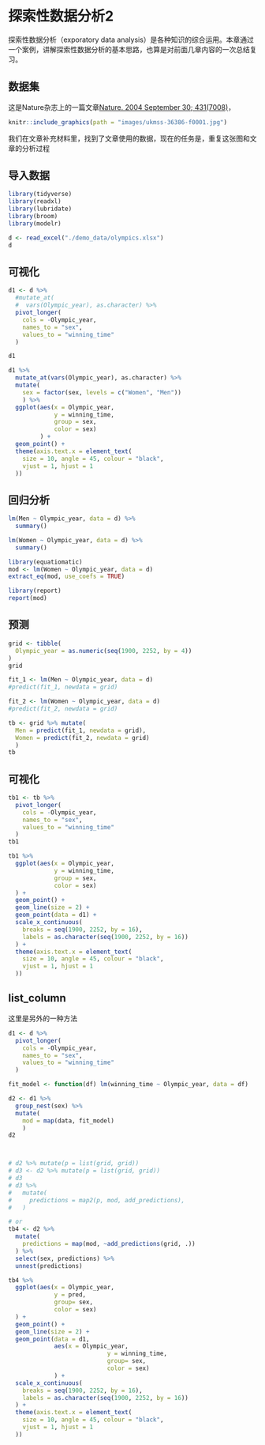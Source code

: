 # 探索性数据分析2 {#eda02}

探索性数据分析（exporatory data analysis）是各种知识的综合运用。本章通过一个案例，讲解探索性数据分析的基本思路，也算是对前面几章内容的一次总结复习。




## 数据集

这是Nature杂志上的一篇文章[Nature. 2004 September 30; 431(7008)](https://www.ncbi.nlm.nih.gov/pmc/articles/PMC3173856/#SD2)，

```r
knitr::include_graphics(path = "images/ukmss-36386-f0001.jpg")
```

我们在文章补充材料里，找到了文章使用的数据，现在的任务是，重复这张图和文章的分析过程

## 导入数据
```r
library(tidyverse)
library(readxl)
library(lubridate)
library(broom) 
library(modelr) 
```


```r
d <- read_excel("./demo_data/olympics.xlsx")
d
```


## 可视化

```r
d1 <- d %>%
  #mutate_at(
  #  vars(Olympic_year), as.character) %>%
  pivot_longer(
    cols = -Olympic_year,
    names_to = "sex",
    values_to = "winning_time"
  )

d1
```


```r
d1 %>% 
  mutate_at(vars(Olympic_year), as.character) %>% 
  mutate(
    sex = factor(sex, levels = c("Women", "Men"))  
    ) %>% 
  ggplot(aes(x = Olympic_year, 
             y = winning_time, 
             group = sex, 
             color = sex)
         ) +
  geom_point() +
  theme(axis.text.x = element_text(
    size = 10, angle = 45, colour = "black",
    vjust = 1, hjust = 1
  ))
```

## 回归分析
```r
lm(Men ~ Olympic_year, data = d) %>% 
  summary()
```


```r
lm(Women ~ Olympic_year, data = d) %>% 
  summary()
```


```r
library(equatiomatic)
mod <- lm(Women ~ Olympic_year, data = d)
extract_eq(mod, use_coefs = TRUE)
```




```r
library(report)
report(mod)
```


## 预测
```r
grid <- tibble(
  Olympic_year = as.numeric(seq(1900, 2252, by = 4))
)
grid
```





```r
fit_1 <- lm(Men ~ Olympic_year, data = d) 
#predict(fit_1, newdata = grid)

fit_2 <- lm(Women ~ Olympic_year, data = d)
#predict(fit_2, newdata = grid)

tb <- grid %>% mutate(
  Men = predict(fit_1, newdata = grid),
  Women = predict(fit_2, newdata = grid)
  )
tb
```

## 可视化
```r
tb1 <- tb %>%  
  pivot_longer(
    cols = -Olympic_year,
    names_to = "sex",
    values_to = "winning_time"
  ) 
tb1
```


```r
tb1 %>%
  ggplot(aes(x = Olympic_year, 
             y = winning_time, 
             group = sex, 
             color = sex)
  ) +
  geom_point() +
  geom_line(size = 2) +
  geom_point(data = d1) + 
  scale_x_continuous(
    breaks = seq(1900, 2252, by = 16),
    labels = as.character(seq(1900, 2252, by = 16))
  ) +
  theme(axis.text.x = element_text(
    size = 10, angle = 45, colour = "black",
    vjust = 1, hjust = 1
  ))
```


## list_column
这里是另外的一种方法
```r
d1 <- d %>%  
  pivot_longer(
    cols = -Olympic_year,
    names_to = "sex",
    values_to = "winning_time"
  ) 

fit_model <- function(df) lm(winning_time ~ Olympic_year, data = df)

d2 <- d1 %>%  
  group_nest(sex) %>% 
  mutate(
    mod = map(data, fit_model)
    ) 
d2



# d2 %>% mutate(p = list(grid, grid))
# d3 <- d2 %>% mutate(p = list(grid, grid))
# d3
# d3 %>%  
#   mutate( 
#     predictions = map2(p, mod, add_predictions),
#   )

# or
tb4 <- d2 %>%  
  mutate( 
    predictions = map(mod, ~add_predictions(grid, .))
  ) %>% 
  select(sex, predictions) %>% 
  unnest(predictions)

tb4 %>% 
  ggplot(aes(x = Olympic_year, 
             y = pred, 
             group= sex, 
             color = sex)
  ) +
  geom_point() +
  geom_line(size = 2) +
  geom_point(data = d1, 
             aes(x = Olympic_year, 
                            y = winning_time, 
                            group= sex, 
                            color = sex)
             ) + 
  scale_x_continuous(
    breaks = seq(1900, 2252, by = 16),
    labels = as.character(seq(1900, 2252, by = 16))
  ) +
  theme(axis.text.x = element_text(
    size = 10, angle = 45, colour = "black",
    vjust = 1, hjust = 1
  ))
```

